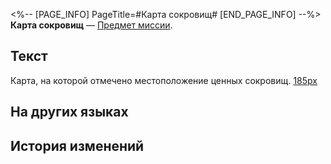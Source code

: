 <%-- [PAGE_INFO]
PageTitle=#Карта сокровищ#
[END_PAGE_INFO] --%>
{{Предмет Инфобокс
|id          = 140066
|Изображение = Предмет Карта сокровищ.png
|Тип         = Предмет миссии
|Инвентарь   = Миссии
|Редкость    = 3
|Эффект      = 
|Описание    = Карта, на которой отмечено местоположение ценных сокровищ.
}}
{{Описание|''«Карта сокровищ, которая выглядит довольно схематично. А она точно... настоящая?»''}}
'''Карта сокровищ''' — [[Предмет миссии]].

==Текст==
<div align="center">{{Цвет|Ключевой|Карта сокровищ}}</div>
Карта, на которой отмечено местоположение ценных сокровищ.
[[Файл:Предмет Карта сокровищ.png|185px]]

==На других языках==
{{На других языках
|en   = Treasure Map
|zhs  = 藏宝图
|zht  = 藏寶圖
|ja   = 宝の地図
|ko   = 보물 지도
|es   = Mapa del tesoro
|fr   = Carte au trésor
|ru   = Карта сокровищ
|th   = แผนที่สมบัติ
|vi   = Bản Đồ Kho Báu
|de   = Schatzkarte
|id   = Peta Harta Karun
|pt   = Mapa do Tesouro
}}

==История изменений==
{{История изменений|3.5}}
